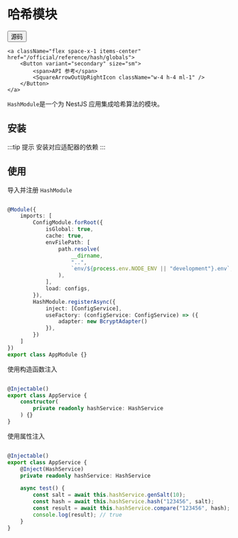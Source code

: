 # 哈希模块


<div className="flex space-x-2 items-center">    
    <a className="flex space-x-1 items-center" href="https://github.com/hikestack/hike/tree/main/packages/hash" target="_blank">
        <Button variant="secondary" size="sm">      
             <span>源码</span>
            <FileCode2Icon className="w-4 h-4 ml-1" />
        </Button>
    </a>
   
    <a className="flex space-x-1 items-center" href="/official/reference/hash/globals">
        <Button variant="secondary" size="sm">
            <span>API 参考</span>
            <SquareArrowOutUpRightIcon className="w-4 h-4 ml-1" />
        </Button>
    </a>
</div>

```HashModule```是一个为 NestJS 应用集成哈希算法的模块。

## 安装

<PackageManagerTabs command="install @hikestack/hash" />

:::tip 提示
安装对应适配器的依赖
:::

<PackageManagerTabs command="install bcryptjs" />

## 使用

导入并注册 ```HashModule```

```ts title="app.module.ts" {20-25}

@Module({
	imports: [
		ConfigModule.forRoot({
			isGlobal: true,
			cache: true,
			envFilePath: [
				path.resolve(
					__dirname,
					"..",
					`env/${process.env.NODE_ENV || "development"}.env`,
				),
			],
			load: configs,
		}),
		HashModule.registerAsync({
			inject: [ConfigService],
			useFactory: (configService: ConfigService) => ({
				adapter: new BcryptAdapter()
			}),
		})
	]
})
export class AppModule {}
```

使用构造函数注入

```ts title="app.service.ts" {7}

@Injectable()
export class AppService {
	constructor(
		private readonly hashService: HashService
	) {}
}
```

使用属性注入

```ts title="app.service.ts" {6-14}

@Injectable()
export class AppService {
    @Inject(HashService)
	private readonly hashService: HashService

    async test() {
        const salt = await this.hashService.genSalt(10);
        const hash = await this.hashService.hash("123456", salt);
        const result = await this.hashService.compare("123456", hash);
        console.log(result); // true
    }
}
```